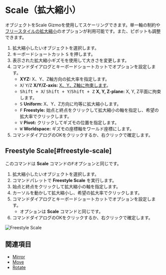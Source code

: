 
# Scale（拡大縮小）

<Reference shortcut="S" command="Scale" button="コマンドバー左" />

オブジェクトをScale Gizmoを使用してスケーリングできます。単一軸の制約や[フリースタイルの拡大縮小](#freestyle-scale)のオプションが利用可能です。また、ピボットも調整できます。

1. 拡大縮小したいオブジェクトを選択します。
2. キーボードショートカット <kbd>S</kbd> を押します。
3. 表示された拡大縮小ギズモを使用して大きさを変更します。 
4. コマンドダイアログとキーボードショートカットでオプションを設定します。
   - **XYZ:** X、Y、Z軸方向の拡大率を指定します。
   - <kbd>X</kbd>/ <kbd>Y</kbd>/<kbd>Z</kbd> **X/Y/Z-axis:** [X、Y、Z軸に拘束します](./sketching-essentials#constrain-to-an-axis)。
   - <kbd>Shift + X</kbd>/ <kbd>Shift + Y</kbd>/<kbd>Shift + Z</kbd> **X, Y, Z-plane:** X, Y, Z平面に拘束します。
   - <kbd>S</kbd> **Uniform:** X、Y、Z方向に均等に拡大縮小します。
   - <kbd>F</kbd> **Freestyle:** 始点と終点をクリックして拡大縮小の軸を指定し、希望の拡大率でクリックします。
   - <kbd>V</kbd> **Pivot:** クリックしてギズモの位置を指定します。
   - <kbd>W</kbd> **Worldspace:** ギズモの座標軸をワールド座標にします。
4. コマンドダイアログのOKをクリックするか、右クリックで確定します。

## Freestyle Scale[#freestyle-scale]

このコマンドは **Scale** コマンドの<kbd>F</kbd>オプションと同じです。

1. 拡大縮小したいオブジェクトを選択します。
2. コマンドパレットで **Freestyle Scale** を実行します。
3. 始点と終点をクリックして拡大縮小の軸を指定します。
4. カーソルを動かして拡大縮小し、希望の拡大率でクリックします。
5. コマンドダイアログとキーボードショートカットでオプションを設定します。
   - オプションは **Scale** コマンドと同じです。
6. コマンドダイアログのOKをクリックするか、右クリックで確定します。

![Freestyle Scale](/img/freestyle-scale.gif)

## 関連項目
- [Mirror](./mirror)
- [Move](./move)
- [Rotate](./rotate)













